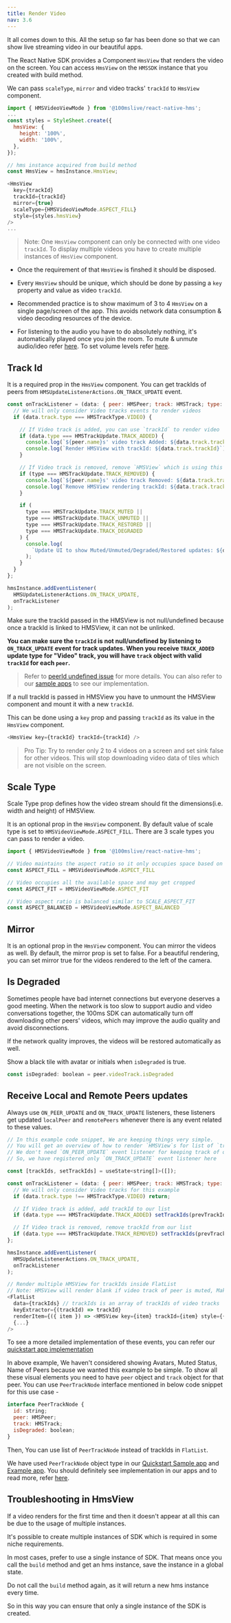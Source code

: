 ```yaml
---
title: Render Video
nav: 3.6
---
```

It all comes down to this. All the setup so far has been done so that we can show live streaming video in our beautiful apps.

The React Native SDK provides a Component `HmsView` that renders the video on the screen. You can access `HmsView` on the `HMSSDK` instance that you created with build method.

We can pass `scaleType`, `mirror` and video tracks' `trackId` to `HmsView` component.

```js
import { HMSVideoViewMode } from '@100mslive/react-native-hms';
...
const styles = StyleSheet.create({
  hmsView: {
    height: '100%',
    width: '100%',
  },
});

// hms instance acquired from build method
const HmsView = hmsInstance.HmsView;

<HmsView
  key={trackId}
  trackId={trackId}
  mirror={true}
  scaleType={HMSVideoViewMode.ASPECT_FILL}
  style={styles.hmsView}
/>
...
```

> Note: One `HmsView` component can only be connected with one video `trackId`. To display multiple videos you have to create multiple instances of `HmsView` component.

- Once the requirement of that `HmsView` is finshed it should be disposed.

- Every `HmsView` should be unique, which should be done by passing a `key` property and value as video `trackId`.

- Recommended practice is to show maximum of 3 to 4 `HmsView` on a single page/screen of the app. This avoids network data consumption & video decoding resources of the device.  

- For listening to the audio you have to do absolutely nothing, it's automatically played once you join the room. To mute & unmute audio/ideo refer [here](./mute). To set volume levels refer [here](../advanced-features/set-volume).


## Track Id

It is a required prop in the `HmsView` component. You can get trackIds of peers from `HMSUpdateListenerActions.ON_TRACK_UPDATE` event.

```js
const onTrackListener = (data: { peer: HMSPeer; track: HMSTrack; type: HMSTrackUpdate }) => {
  // We will only consider Video tracks events to render videos
  if (data.track.type === HMSTrackType.VIDEO) {

    // If Video track is added, you can use `trackId` to render video
    if (data.type === HMSTrackUpdate.TRACK_ADDED) {
      console.log(`${peer.name}s' video track Added: ${data.track.trackId}`);
      console.log(`Render HMSView with trackId: ${data.track.trackId}`);
    }

    // If Video track is removed, remove `HMSView` which is using this `trackId`
    if (type === HMSTrackUpdate.TRACK_REMOVED) {
      console.log(`${peer.name}s' video track Removed: ${data.track.trackId}`);
      console.log(`Remove HMSView rendering trackId: ${data.track.trackId}`);
    }

    if (
      type === HMSTrackUpdate.TRACK_MUTED ||
      type === HMSTrackUpdate.TRACK_UNMUTED ||
      type === HMSTrackUpdate.TRACK_RESTORED ||
      type === HMSTrackUpdate.TRACK_DEGRADED
    ) {
      console.log(
        `Update UI to show Muted/Unmuted/Degraded/Restored updates: ${data.track.trackId}`
      );
    }
  }
};

hmsInstance.addEventListener(
  HMSUpdateListenerActions.ON_TRACK_UPDATE,
  onTrackListener
);
```

Make sure the trackId passed in the HMSView is not null/undefined because once a trackId is linked to HMSView, it can not be unlinked. 

**You can make sure the `trackId` is not null/undefined by listening to `ON_TRACK_UPDATE` event for track updates. When you receive `TRACK_ADDED` update type for "Video" track, you will have `track` object with valid `trackId` for each `peer`.**

> Refer to [peerId undefined issue](https://www.100ms.live/docs/react-native/v2/guides/faq#track-id-is-undefined-hms-view-is-rendering-blank-view) for more details. You can also refer to our [sample apps](https://github.com/100mslive/react-native-hms/tree/main/sample-apps) to see our implementation.

If a null trackId is passed in HMSView you have to unmount the HMSView component and mount it with a new `trackId`.

This can be done using a `key` prop and passing `trackId` as its value in the `HmsView` component.

```js
<HmsView key={trackId} trackId={trackId} />
```

> Pro Tip: Try to render only 2 to 4 videos on a screen and set sink false for other videos. This will stop downloading video data of tiles which are not visible on the screen.

## Scale Type
Scale Type prop defines how the video stream should fit the dimensions(i.e. width and height) of HMSView.

It is an optional prop in the `HmsView` component. By default value of scale type is set to `HMSVideoViewMode.ASPECT_FILL`. There are 3 scale types you can pass to render a video. 

```js
import { HMSVideoViewMode } from '@100mslive/react-native-hms';

// Video maintains the aspect ratio so it only occupies space based on the aspect ratio
const ASPECT_FILL = HMSVideoViewMode.ASPECT_FILL

// Video occupies all the available space and may get cropped 
const ASPECT_FIT = HMSVideoViewMode.ASPECT_FIT

// Video aspect ratio is balanced similar to SCALE_ASPECT_FIT
const ASPECT_BALANCED = HMSVideoViewMode.ASPECT_BALANCED
```

## Mirror
It is an optional prop in the `HmsView` component. You can mirror the videos as well. By default, the mirror prop is set to false. For a beautiful rendering, you can set mirror true for the videos rendered to the left of the camera.


## Is Degraded
Sometimes people have bad internet connections but everyone deserves a good meeting. When the network is too slow to support audio and video conversations together, the 100ms SDK can automatically turn off downloading other peers' videos, which may improve the audio quality and avoid disconnections. 

If the network quality improves, the videos will be restored automatically as well.

Show a black tile with avatar or initials when `isDegraded` is true.
```js
const isDegraded: boolean = peer.videoTrack.isDegraded
```


## Receive Local and Remote Peers updates

Always use `ON_PEER_UPDATE` and `ON_TRACK_UPDATE` listeners, these listeners get updated `localPeer` and `remotePeers` whenever there is any event related to these values.

```js
// In this example code snippet, We are keeping things very simple.
// You will get an overview of how to render `HMSView`s for list of `trackId`s and how to keep that list up to date.
// We don't need `ON_PEER_UPDATE` event listener for keeping track of only `trackId`s.
// So, we have registered only `ON_TRACK_UPDATE` event listener here

const [trackIds, setTrackIds] = useState<string[]>([]);

const onTrackListener = (data: { peer: HMSPeer; track: HMSTrack; type: HMSTrackUpdate }) => {
  // We will only consider Video tracks for this example
  if (data.track.type !== HMSTrackType.VIDEO) return;

  // If Video track is added, add trackId to our list
  if (data.type === HMSTrackUpdate.TRACK_ADDED) setTrackIds(prevTrackIds => [...prevTrackIds, data.track.trackId]);

  // If Video track is removed, remove trackId from our list
  if (data.type === HMSTrackUpdate.TRACK_REMOVED) setTrackIds(prevTrackIds => prevTrackIds.filter(prevTrackId => prevTrackId !== data.track.trackId));
};

hmsInstance.addEventListener(
  HMSUpdateListenerActions.ON_TRACK_UPDATE,
  onTrackListener
);

// Render multiple HMSView for trackIds inside FlatList
// Note: HMSView will render blank if video track of peer is muted, Make sure video of peers is not muted.
<FlatList
  data={trackIds} // trackIds is an array of trackIds of video tracks
  keyExtractor={(trackId) => trackId}
  renderItem={({ item }) => <HMSView key={item} trackId={item} style={{ width: '100%', height: 300 }} {...} />}
  {...}
/>
```

To see a more detailed implementation of these events, you can refer our [quickstart app implementation](https://github.com/100mslive/react-native-hms/blob/21d7871691ec6c8ffd125a0592a3b16c5e79e1cd/sample-apps/rn-quickstart-app/src/screens/MeetingScreen/hooks.ts#L158)

In above example, We haven't considered showing Avatars, Muted Status, Name of Peers because we wanted this example to be simple.
To show all these visual elements you need to have `peer` object and `track` object for that peer. You can use `PeerTrackNode` interface mentioned in below code snippet for this use case -

```js
interface PeerTrackNode {
  id: string;
  peer: HMSPeer;
  track: HMSTrack;
  isDegraded: boolean;
}
```

Then, You can use list of `PeerTrackNode` instead of trackIds in `FlatList`.

We have used `PeerTrackNode` object type in our [Quickstart Sample app](https://github.com/100mslive/react-native-hms/tree/develop/sample-apps/) and [Example app](https://github.com/100mslive/react-native-hms/tree/main/example). You should definitely see implementation in our apps and to read more, refer [here](https://github.com/100mslive/react-native-hms/tree/main/example#peertracknodes).

## Troubleshooting in HmsView

If a video renders for the first time and then it doesn't appear at all this can be due to the usage of multiple instances.

It's possible to create multiple instances of SDK which is required in some niche requirements.

In most cases, prefer to use a single instance of SDK. That means once you call the `build` method and get an hms instance, save the instance in a global state.

Do not call the `build` method again, as it will return a new hms instance every time. 

So in this way you can ensure that only a single instance of the SDK is created.
